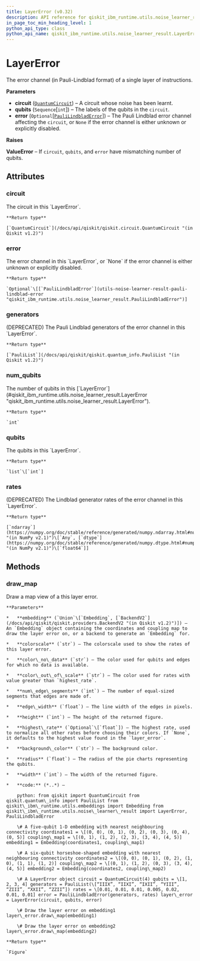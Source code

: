 ```yaml
---
title: LayerError (v0.32)
description: API reference for qiskit_ibm_runtime.utils.noise_learner_result.LayerError in qiskit-ibm-runtime v0.32
in_page_toc_min_heading_level: 1
python_api_type: class
python_api_name: qiskit_ibm_runtime.utils.noise_learner_result.LayerError
---
```


# LayerError

<Class id="qiskit_ibm_runtime.utils.noise_learner_result.LayerError" isDedicatedPage={true} github="https://github.com/Qiskit/qiskit-ibm-runtime/tree/stable/0.32/qiskit_ibm_runtime/utils/noise_learner_result.py#L136-L309" signature="LayerError(circuit, qubits, error=None)" modifiers="class">
  The error channel (in Pauli-Lindblad format) of a single layer of instructions.

  **Parameters**

  *   **circuit** ([`QuantumCircuit`](/docs/api/qiskit/qiskit.circuit.QuantumCircuit "(in Qiskit v1.2)")) – A circuit whose noise has been learnt.
  *   **qubits** (`Sequence`\[`int`]) – The labels of the qubits in the `circuit`.
  *   **error** (`Optional`\[[`PauliLindbladError`](utils-noise-learner-result-pauli-lindblad-error "qiskit_ibm_runtime.utils.noise_learner_result.PauliLindbladError")]) – The Pauli Lindblad error channel affecting the `circuit`, or `None` if the error channel is either unknown or explicitly disabled.

  **Raises**

  **ValueError** – If `circuit`, `qubits`, and `error` have mismatching number of qubits.

  ## Attributes

  ### circuit

  <Attribute id="qiskit_ibm_runtime.utils.noise_learner_result.LayerError.circuit">
    The circuit in this `LayerError`.

    **Return type**

    [`QuantumCircuit`](/docs/api/qiskit/qiskit.circuit.QuantumCircuit "(in Qiskit v1.2)")
  </Attribute>

  ### error

  <Attribute id="qiskit_ibm_runtime.utils.noise_learner_result.LayerError.error">
    The error channel in this `LayerError`, or `None` if the error channel is either unknown or explicitly disabled.

    **Return type**

    `Optional`\[[`PauliLindbladError`](utils-noise-learner-result-pauli-lindblad-error "qiskit_ibm_runtime.utils.noise_learner_result.PauliLindbladError")]
  </Attribute>

  ### generators

  <Attribute id="qiskit_ibm_runtime.utils.noise_learner_result.LayerError.generators">
    (DEPRECATED) The Pauli Lindblad generators of the error channel in this `LayerError`.

    **Return type**

    [`PauliList`](/docs/api/qiskit/qiskit.quantum_info.PauliList "(in Qiskit v1.2)")
  </Attribute>

  ### num\_qubits

  <Attribute id="qiskit_ibm_runtime.utils.noise_learner_result.LayerError.num_qubits">
    The number of qubits in this [`LayerError`](#qiskit_ibm_runtime.utils.noise_learner_result.LayerError "qiskit_ibm_runtime.utils.noise_learner_result.LayerError").

    **Return type**

    `int`
  </Attribute>

  ### qubits

  <Attribute id="qiskit_ibm_runtime.utils.noise_learner_result.LayerError.qubits">
    The qubits in this `LayerError`.

    **Return type**

    `list`\[`int`]
  </Attribute>

  ### rates

  <Attribute id="qiskit_ibm_runtime.utils.noise_learner_result.LayerError.rates">
    (DEPRECATED) The Lindblad generator rates of the error channel in this `LayerError`.

    **Return type**

    [`ndarray`](https://numpy.org/doc/stable/reference/generated/numpy.ndarray.html#numpy.ndarray "(in NumPy v2.1)")\[`Any`, [`dtype`](https://numpy.org/doc/stable/reference/generated/numpy.dtype.html#numpy.dtype "(in NumPy v2.1)")\[`float64`]]
  </Attribute>

  ## Methods

  ### draw\_map

  <Function id="qiskit_ibm_runtime.utils.noise_learner_result.LayerError.draw_map" github="https://github.com/Qiskit/qiskit-ibm-runtime/tree/stable/0.32/qiskit_ibm_runtime/utils/noise_learner_result.py#L221-L301" signature="draw_map(embedding, colorscale='Bluered', color_no_data='lightgray', color_out_of_scale='lightgreen', num_edge_segments=16, edge_width=4, height=500, highest_rate=None, background_color='white', radius=0.25, width=800)">
    Draw a map view of a this layer error.

    **Parameters**

    *   **embedding** (`Union`\[`Embedding`, [`BackendV2`](/docs/api/qiskit/qiskit.providers.BackendV2 "(in Qiskit v1.2)")]) – An `Embedding` object containing the coordinates and coupling map to draw the layer error on, or a backend to generate an `Embedding` for.

    *   **colorscale** (`str`) – The colorscale used to show the rates of this layer error.

    *   **color\_no\_data** (`str`) – The color used for qubits and edges for which no data is available.

    *   **color\_out\_of\_scale** (`str`) – The color used for rates with value greater than `highest_rate`.

    *   **num\_edge\_segments** (`int`) – The number of equal-sized segments that edges are made of.

    *   **edge\_width** (`float`) – The line width of the edges in pixels.

    *   **height** (`int`) – The height of the returned figure.

    *   **highest\_rate** (`Optional`\[`float`]) – The highest rate, used to normalize all other rates before choosing their colors. If `None`, it defaults to the highest value found in the `layer_error`.

    *   **background\_color** (`str`) – The background color.

    *   **radius** (`float`) – The radius of the pie charts representing the qubits.

    *   **width** (`int`) – The width of the returned figure.

    *   **code:** (*..*) –

        python: from qiskit import QuantumCircuit from qiskit.quantum\_info import PauliList from qiskit\_ibm\_runtime.utils.embeddings import Embedding from qiskit\_ibm\_runtime.utils.noise\_learner\_result import LayerError, PauliLindbladError

        \# A five-qubit 1-D embedding with nearest neighbouring connectivity coordinates1 = \[(0, 0), (0, 1), (0, 2), (0, 3), (0, 4), (0, 5)] coupling\_map1 = \[(0, 1), (1, 2), (2, 3), (3, 4), (4, 5)] embedding1 = Embedding(coordinates1, coupling\_map1)

        \# A six-qubit horseshoe-shaped embedding with nearest neighbouring connectivity coordinates2 = \[(0, 0), (0, 1), (0, 2), (1, 0), (1, 1), (1, 2)] coupling\_map2 = \[(0, 1), (1, 2), (0, 3), (3, 4), (4, 5)] embedding2 = Embedding(coordinates2, coupling\_map2)

        \# A LayerError object circuit = QuantumCircuit(4) qubits = \[1, 2, 3, 4] generators = PauliList(\[“IIIX”, “IIXI”, “IXII”, “YIII”, “ZIII”, “XXII”, “ZZII”]) rates = \[0.01, 0.01, 0.01, 0.005, 0.02, 0.01, 0.01] error = PauliLindbladError(generators, rates) layer\_error = LayerError(circuit, qubits, error)

        \# Draw the layer error on embedding1 layer\_error.draw\_map(embedding1)

        \# Draw the layer error on embedding2 layer\_error.draw\_map(embedding2)

    **Return type**

    `Figure`
  </Function>
</Class>

